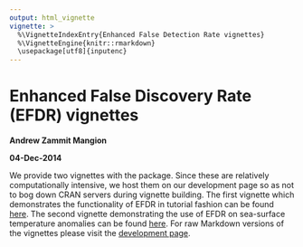```yaml
---
output: html_vignette
vignette: >
  %\VignetteIndexEntry{Enhanced False Detection Rate vignettes}
  %\VignetteEngine{knitr::rmarkdown}
  \usepackage[utf8]{inputenc}
---
```

  
Enhanced False Discovery Rate (EFDR) vignettes
===================
  **Andrew Zammit Mangion**
  
  **04-Dec-2014**
  
  We provide two vignettes with the package. Since these are relatively computationally intensive, we host them on our development page so as not to bog down CRAN servers during vignette building. The first vignette which demonstrates the functionality of EFDR in tutorial fashion can be found [here](http://htmlpreview.github.io/?https://github.com/andrewzm/EFDR/blob/master/vignettes2/EFDR.html). The second vignette demonstrating the use of EFDR on sea-surface temperature anomalies can be found [here](http://htmlpreview.github.io/?https://github.com/andrewzm/EFDR/blob/master/vignettes2/EFDR_SST.html). For raw Markdown versions of the vignettes please visit the [development page](http://github.com/andrewzm/EFDR).
  